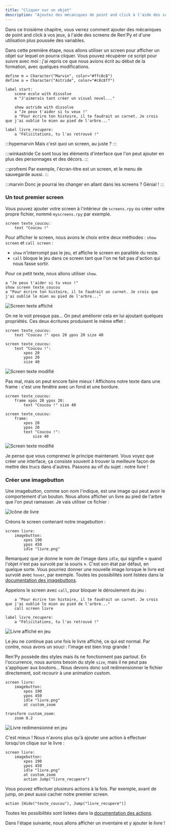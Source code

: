 ```yaml
---
title: "Cliquer sur un objet"
description: "Ajoutez des mécaniques de point and click à l'aide des screens de Ren'Py. Dans cette première étape, nous allons afficher un objet sur lequel on pourra cliquer."
---
```


Dans ce troisième chapitre, vous verrez comment ajouter des mécaniques de point and click à vos jeux, à l'aide des screens de Ren'Py et d'une utilisation plus poussée des variables.

Dans cette première étape, nous allons utiliser un screen pour afficher un objet sur lequel on pourra cliquer. Vous pouvez récupérer ce script pour suivre avec moi : j'ai repris ce que nous avions écrit au début de la formation, avec quelques modifications.

```renpy
define m = Character("Marvin", color="#ffc8c8")
define a = Character("Astride", color="#c8c8ff")

label start:
    scene ecole with dissolve
    m "J'aimerais tant créer un visual novel..."

    show astride with dissolve
    a "Je peux t'aider si tu veux !"
    a "Pour écrire ton histoire, il te faudrait un carnet. Je crois que j'ai oublié le mien au pied de l'arbre..."

label livre_recupere:
    a "Félicitations, tu l'as retrouvé !"
```

:::hypemarvin
Mais c'est quoi un screen, au juste ?
:::

:::winkastride
Ce sont tous les éléments d'interface que l'on peut ajouter en plus des personnages et des décors.
:::

:::profremi
Par exemple, l'écran-titre est un screen, et le menu de sauvegarde aussi.
:::

:::marvin
Donc je pourrai les changer en allant dans les screens ? Génial !
:::

### Un tout premier screen

Vous pouvez ajouter votre screen à l'intérieur de `screens.rpy` ou créer votre propre fichier, nommé `myscreens.rpy` par exemple.

```renpy
screen texte_coucou:
    text "Coucou !"
```

Pour afficher le screen, nous avons le choix entre deux méthodes : `show screen` et `call screen` :

- `show` n'interrompt pas le jeu, et affiche le screen en parallèle du reste.
- `call` bloque le jeu dans ce screen tant que l'on ne fait pas d'action qui nous fasse sortir.

Pour ce petit texte, nous allons utiliser `show`.

```renpy
a "Je peux t'aider si tu veux !"
show screen texte_coucou
a "Pour écrire ton histoire, il te faudrait un carnet. Je crois que j'ai oublié le mien au pied de l'arbre..."
```

<Image
  src="coucou-petit.png"
  alt="Screen texte affiché"
  caption="Le texte s'affiche bien dans le coin de l'écran !"
/>

On ne le voit presque pas... On peut améliorer cela en lui ajoutant quelques propriétés. Ces deux écritures produisent le même effet :

```renpy
screen texte_coucou:
    text "Coucou !" xpos 20 ypos 20 size 40

screen texte_coucou:
    text "Coucou !":
        xpos 20
        ypos 20
        size 40
```

<Image
  src="coucou-grand.png"
  alt="Screen texte modifié"
/>

Pas mal, mais on peut encore faire mieux ! Affichons notre texte dans une frame : c'est une fenêtre avec un fond et une bordure.

```renpy
screen texte_coucou:
    frame xpos 20 ypos 20:
        text "Coucou !" size 40

screen texte_coucou:
    frame:
        xpos 20
        ypos 20
        text "Coucou !":
            size 40
```

<Image
  src="coucou-frame.png"
  alt="Screen texte modifié"
  caption="Eh ben voilà ! Que demande le peuple ?"
/>

Je pense que vous comprenez le principe maintenant. Vous voyez que créer une interface, ça consiste souvent à trouver la meilleure façon de mettre des trucs dans d'autres. Passons au vif du sujet : notre livre !

### Créer une imagebutton

Une imagebutton, comme son nom l'indique, est une image qui peut avoir le comportement d'un bouton. Nous allons afficher un livre au pied de l'arbre que l'on peut ramasser. Je vais utiliser ce fichier :

<Image
  src="livre.png"
  alt="Icône de livre"
  caption="Provient de [ce pack](https://red-baby.itch.io/sprite-pack-fantasy-inventory-icons)."
/>

Créons le screen contenant notre imagebutton :

```renpy
screen livre:
    imagebutton:
        xpos 190
        ypos 450
        idle "livre.png"
```

Remarquez que je donne le nom de l'image dans `idle`, qui signifie « quand l'objet n'est pas survolé par la souris ». C'est son état par défaut, en quelque sorte. Vous pourriez donner une nouvelle image lorsque le livre est survolé avec `hover`, par exemple. Toutes les possibilités sont listées dans la [documentation des imagebuttons](https://www.renpy.org/dev-doc/html/screens.html#imagebutton).

Appelons le screen avec `call`, pour bloquer le déroulement du jeu :

```renpy
    a "Pour écrire ton histoire, il te faudrait un carnet. Je crois que j'ai oublié le mien au pied de l'arbre..."
    call screen livre

label livre_recupere:
    a "Félicitations, tu l'as retrouvé !"
```

<Image
  src="livre-trop-grand.png"
  alt="Livre affiché en jeu"
/>

Le jeu ne continue pas une fois le livre affiché, ce qui est normal. Par contre, nous avons un souci : l'image est bien trop grande !

Ren'Py possède des styles mais ils ne fonctionnent pas partout. En l'occurrence, nous aurions besoin du style `size`, mais il ne peut pas s'appliquer aux boutons... Nous devons donc soit redimensionner le fichier directement, soit recourir à une animation custom.

```renpy
screen livre:
    imagebutton:
        xpos 190
        ypos 450
        idle "livre.png"
        at custom_zoom

transform custom_zoom:
    zoom 0.2
```

<Image
  src="livre-custom-zoom.png"
  alt="Livre redimensionné en jeu"
/>

C'est mieux ! Nous n'avons plus qu'à ajouter une action à effectuer lorsqu'on clique sur le livre :

```renpy
screen livre:
    imagebutton:
        xpos 190
        ypos 450
        idle "livre.png"
        at custom_zoom
        action Jump("livre_recupere")
```

Vous pouvez effectuer plusieurs actions à la fois. Par exemple, avant de jump, on peut aussi cacher notre premier screen.

```renpy
action [Hide("texte_coucou"), Jump("livre_recupere")]
```

Toutes les possibilités sont listées dans la [documentation des actions](https://www.renpy.org/doc/html/screen_actions.html).

Dans l'étape suivante, nous allons afficher un inventaire et y ajouter le livre !
